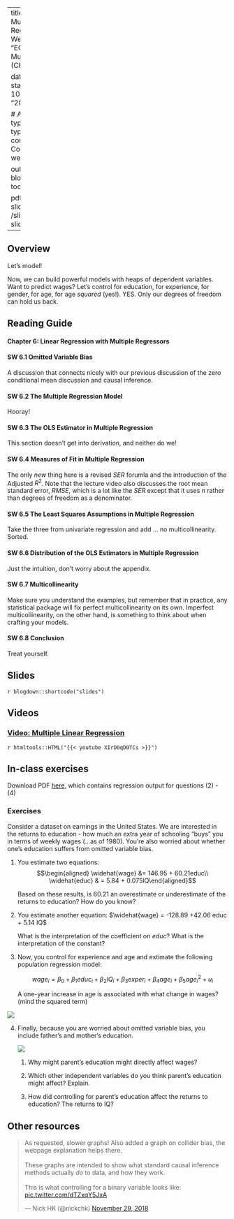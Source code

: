 

---
title: Week 6 - Multiple Linear Regression
sitetitle: Week 6
summary: "EC200 - Week 6 Multiple Regression (CH6)"

date: "2021-09-28"
start_date: "2021-10-04"
end_date: "2021-10-08"

  
  # Academic page type (do not modify).
type: docs
menu:
  content:
    parent: Course content
    weight: 6
    
output:
  blogdown::html_page:
    toc: true

pdf: /slides/ch6-slides.pdf
thumb: /slides/ch6-slides.png



---

## Overview

Let's model! 

Now, we can build powerful models with heaps of dependent variables. Want to predict wages? Let's control for education, for experience, for gender, for age, for age *squared* (yes!). YES. Only our degrees of freedom can hold us back. 


## Reading Guide

#### **Chapter 6: Linear Regression with Multiple Regressors**

#### **SW 6.1** Omitted Variable Bias 

A discussion that connects nicely with our previous discussion of the zero conditional mean discussion and causal inference. 

#### **SW 6.2** The Multiple Regression Model 

Hooray!

#### **SW 6.3** The OLS Estimator in Multiple Regression

This section doesn't get into derivation, and neither do we! 

#### **SW 6.4** Measures of Fit in Multiple Regression 

The only *new* thing here is a revised $SER$ forumla and the introduction of the Adjusted $R^2$. Note that the lecture video also discusses the root mean standard error, $RMSE$, which is a lot like the $SER$ except that it uses $n$ rather than degrees of freedom as a denominator. 

#### **SW 6.5** The Least Squares Assumptions in Multiple Regression 

Take the three from univariate regression and add ... no multicollinearity. Sorted. 

#### **SW 6.6** Distribution of the OLS Estimators in Multiple Regression 

Just the intuition, don't worry about the appendix. 

#### **SW 6.7** Multicollinearity 

Make sure you understand the examples, but remember that in practice, any statistical package will fix perfect multicollinearity on its own. Imperfect multicollinearity, on the other hand, is something to think about when crafting your models. 


#### **SW 6.8**	Conclusion

Treat yourself. 

## Slides

`r blogdown::shortcode("slides")`

## Videos
### [Video: Multiple Linear Regression](https://youtu.be/XIrD0qD0TCs)
`r htmltools::HTML("{{< youtube XIrD0qD0TCs >}}")`


## In-class exercises 

Download PDF [here](../practice/W6-01-in-class-exercise.pdf), which contains regression output for questions (2) - (4) 

### Exercises

Consider a dataset on earnings in the United States. We are interested
in the returns to education - how much an extra year of schooling "buys"
you in terms of weekly wages (\...as of 1980). You're also worried about
whether one's education suffers from omitted variable bias.

1.  You estimate two equations: $$\begin{aligned}
    \widehat{wage} &= 146.95 + 60.21educ\\
    \widehat{educ} & = 5.84 + 0.075IQ\end{aligned}$$

    Based on these results, is 60.21 an overestimate or underestimate of
    the returns to education? How do you know?

2.  You estimate another equation:
    $\widehat{wage} = -128.89 +42.06 educ + 5.14 IQ$

    What is the interpretation of the coefficient on $educ$? What is the
    interpretation of the constant?

3.  Now, you control for experience and age and estimate the following
    population regression model:

    $$wage_i = \beta_0 + \beta_1 educ_i + \beta_2 IQ_i + \beta_3 exper_i + \beta_4 age_i + \beta_5 age_i^2 + u_i$$

    A one-year increase in age is associated with what change in wages?
    (mind the squared term)
    
<img src="../practice/w6-q1.png">

4.  Finally, because you are worried about omitted variable bias, you
    include father's and mother's education.
    
    <img src="../practice/w6-q2.png">


    1.  Why might parent's education might directly affect wages?

    2.  Which other independent variables do you think parent's
        education might affect? Explain.

    3.  How did controlling for parent's education affect the returns to
        education? The returns to IQ?


## Other resources 

<blockquote class="twitter-tweet"><p lang="en" dir="ltr">As requested, slower graphs! Also added a graph on collider bias, the webpage explanation helps there.<br><br>These graphs are intended to show what standard causal inference methods actually *do* to data, and how they work.<br><br>This is what controlling for a binary variable looks like: <a href="https://t.co/dTZxqY5JxA">pic.twitter.com/dTZxqY5JxA</a></p>&mdash; Nick HK (@nickchk) <a href="https://twitter.com/nickchk/status/1068215492458905600?ref_src=twsrc%5Etfw">November 29, 2018</a></blockquote> <script async src="https://platform.twitter.com/widgets.js" charset="utf-8"></script> 



 
